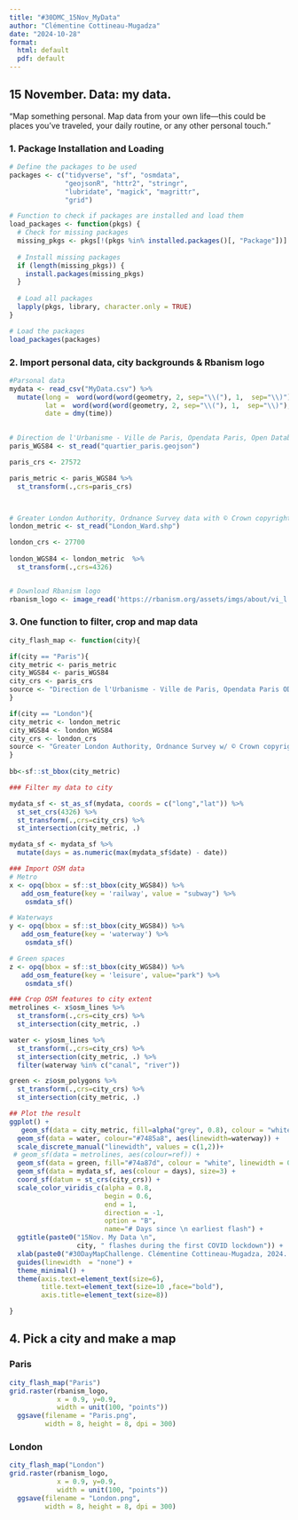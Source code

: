 ```yaml
---
title: "#30DMC_15Nov_MyData"
author: "Clémentine Cottineau-Mugadza"
date: "2024-10-28"
format: 
  html: default
  pdf: default
---
```


## 15 November. Data: my data. 

"Map something personal. Map data from your own life—this could be places you’ve traveled, your daily routine, or any other personal touch."

### 1. Package Installation and Loading

```r
# Define the packages to be used
packages <- c("tidyverse", "sf", "osmdata",
              "geojsonR", "httr2", "stringr",
              "lubridate", "magick", "magrittr",
              "grid")

# Function to check if packages are installed and load them
load_packages <- function(pkgs) {
  # Check for missing packages
  missing_pkgs <- pkgs[!(pkgs %in% installed.packages()[, "Package"])]
  
  # Install missing packages
  if (length(missing_pkgs)) {
    install.packages(missing_pkgs)
  }
  
  # Load all packages
  lapply(pkgs, library, character.only = TRUE)
}

# Load the packages
load_packages(packages)


```

### 2. Import personal data, city backgrounds & Rbanism logo

```r
#Parsonal data
mydata <- read_csv("MyData.csv") %>%
  mutate(long =  word(word(word(geometry, 2, sep="\\("), 1,  sep="\\)"), 1, sep="\\ "),
         lat =  word(word(word(geometry, 2, sep="\\("), 1,  sep="\\)"), 2, sep="\\ "),
         date = dmy(time))
  

# Direction de l'Urbanisme - Ville de Paris, Opendata Paris, Open Database License (ODbL) https://opendata.paris.fr/explore/dataset/quartier_paris/export/?disjunctive.c_ar&location=12,48.85889,2.34692&basemap=jawg.streets
paris_WGS84 <- st_read("quartier_paris.geojson") 

paris_crs <- 27572

paris_metric <- paris_WGS84 %>%
  st_transform(.,crs=paris_crs)



# Greater London Authority, Ordnance Survey data with © Crown copyright https://data.london.gov.uk/dataset/statistical-gis-boundary-files-london
london_metric <- st_read("London_Ward.shp") 

london_crs <- 27700
  
london_WGS84 <- london_metric  %>%
  st_transform(.,crs=4326)


# Download Rbanism logo
rbanism_logo <- image_read('https://rbanism.org/assets/imgs/about/vi_l.jpg')


```

### 3. One function to filter, crop and map data

```r

city_flash_map <- function(city){

if(city == "Paris"){
city_metric <- paris_metric
city_WGS84 <- paris_WGS84
city_crs <- paris_crs
source <- "Direction de l'Urbanisme - Ville de Paris, Opendata Paris ODbL"
}

if(city == "London"){
city_metric <- london_metric
city_WGS84 <- london_WGS84
city_crs <- london_crs
source <- "Greater London Authority, Ordnance Survey w/ © Crown copyright"
}
  
bb<-sf::st_bbox(city_metric)

### Filter my data to city

mydata_sf <- st_as_sf(mydata, coords = c("long","lat")) %>%
  st_set_crs(4326) %>%
  st_transform(.,crs=city_crs) %>% 
  st_intersection(city_metric, .) 

mydata_sf <- mydata_sf %>%
  mutate(days = as.numeric(max(mydata_sf$date) - date))

### Import OSM data
# Metro
x <- opq(bbox = sf::st_bbox(city_WGS84)) %>%
   add_osm_feature(key = 'railway', value = "subway") %>%
    osmdata_sf() 

# Waterways
y <- opq(bbox = sf::st_bbox(city_WGS84)) %>%
   add_osm_feature(key = 'waterway') %>%
    osmdata_sf() 

# Green spaces
z <- opq(bbox = sf::st_bbox(city_WGS84)) %>%
   add_osm_feature(key = 'leisure', value="park") %>%
    osmdata_sf() 

### Crop OSM features to city extent
metrolines <- x$osm_lines %>%
  st_transform(.,crs=city_crs) %>%
  st_intersection(city_metric, .)

water <- y$osm_lines %>%
  st_transform(.,crs=city_crs) %>%
  st_intersection(city_metric, .) %>%
  filter(waterway %in% c("canal", "river"))

green <- z$osm_polygons %>%
  st_transform(.,crs=city_crs) %>%
  st_intersection(city_metric, .)

## Plot the result
ggplot() +
   geom_sf(data = city_metric, fill=alpha("grey", 0.8), colour = "white") +
  geom_sf(data = water, colour="#7485a8", aes(linewidth=waterway)) +
  scale_discrete_manual("linewidth", values = c(1,2))+
 # geom_sf(data = metrolines, aes(colour=ref)) +
  geom_sf(data = green, fill="#74a87d", colour = "white", linewidth = 0) +
  geom_sf(data = mydata_sf, aes(colour = days), size=3) +
  coord_sf(datum = st_crs(city_crs)) +
  scale_color_viridis_c(alpha = 0.8,
                        begin = 0.6,
                        end = 1,
                        direction = -1,
                        option = "B", 
                        name="# Days since \n earliest flash") +
  ggtitle(paste0("15Nov. My Data \n",
                 city, " flashes during the first COVID lockdown")) +
  xlab(paste0("#30DayMapChallenge. Clémentine Cottineau-Mugadza, 2024. Personal data.\n Map background: ", source, ".")) +
  guides(linewidth  = "none") +
  theme_minimal() +
  theme(axis.text=element_text(size=6),
        title.text=element_text(size=10 ,face="bold"),
        axis.title=element_text(size=8)) 

}
```


## 4. Pick a city and make a map

### Paris

```r

city_flash_map("Paris") 
grid.raster(rbanism_logo,
            x = 0.9, y=0.9,
            width = unit(100, "points"))
  ggsave(filename = "Paris.png",
         width = 8, height = 8, dpi = 300)
```


### London

```r

city_flash_map("London") 
grid.raster(rbanism_logo,
            x = 0.9, y=0.9,
            width = unit(100, "points"))
  ggsave(filename = "London.png",
         width = 8, height = 8, dpi = 300)
```



